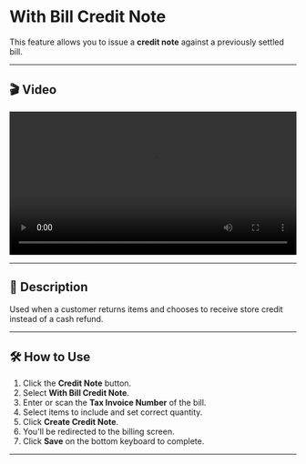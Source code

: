 # With Bill Credit Note

This feature allows you to issue a **credit note** against a previously settled bill.

---

## 🎬 Video

<video controls width="100%">
  <source src="https://raw.githubusercontent.com/GunaMyCom/smartposv7/master/docs/assets/videos/creditnote-with-bill.mp4" type="video/mp4" />
  Your browser does not support the video tag.
</video>

---


## 📝 Description

Used when a customer returns items and chooses to receive store credit instead of a cash refund.

---

## 🛠️ How to Use

1. Click the **Credit Note** button.
2. Select **With Bill Credit Note**.
3. Enter or scan the **Tax Invoice Number** of the bill.
4. Select items to include and set correct quantity.
5. Click **Create Credit Note**.
6. You'll be redirected to the billing screen.
7. Click **Save** on the bottom keyboard to complete.

---
